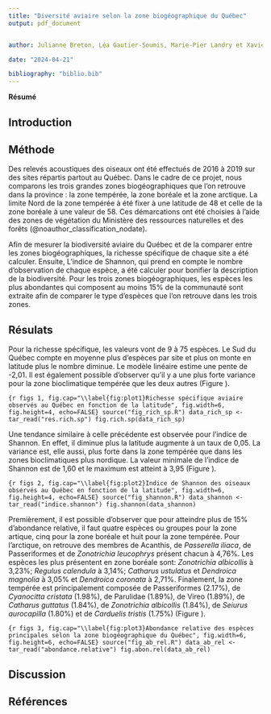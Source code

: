 ```yaml
---
title: "Diversité aviaire selon la zone biogéographique du Québec"
output: pdf_document


author: Julianne Breton, Léa Gautier-Soumis, Marie-Pier Landry et Xavier Quintal

date: "2024-04-21"

bibliography: "biblio.bib"
---
```

**Résumé**


## Introduction



## Méthode

Des relevés acoustiques des oiseaux ont été effectués de 2016 à 2019 sur des sites répartis partout au Québec. Dans le cadre de ce projet, nous comparons les trois grandes zones biogéographiques que l'on retrouve dans la province : la zone tempérée, la zone boréale et la zone arctique. La limite Nord de la zone tempérée à été fixer à une latitude de 48 et celle de la zone boréale à une valeur de 58. Ces démarcations ont été choisies à l'aide des zones de végétation du Ministère des ressources naturelles et des forêts (@noauthor_classification_nodate).

Afin de mesurer la biodiversité aviaire du Québec et de la comparer entre les zones biogéographiques, la richesse spécifique de chaque site a été calculer. Ensuite, L'indice de Shannon, qui prend en compte le nombre d'observation de chaque espèce, a été calculer pour bonifier la description de la biodiversité. Pour les trois zones biogéographiques, les espèces les plus abondantes qui composent au moins 15% de la communauté sont extraite afin de comparer le type d'espèces que l'on retrouve dans les trois zones. 

## Résulats

Pour la richesse spécifique, les valeurs vont de 9 à 75 espèces. Le Sud du Québec compte en moyenne plus d'espèces par site et plus on monte en latitude plus le nombre diminue. Le modèle linéaire estime une pente de -2,01. Il est également possible d'observer qu'il y a une plus forte variance pour la zone bioclimatique tempérée que les deux autres (Figure \ref{fig:plot1}).

```{r figs 1, fig.cap="\\label{fig:plot1}Richesse spécifique aviaire observés au Québec en fonction de la latitude", fig.width=6, fig.height=4, echo=FALSE}
source("fig_rich_sp.R")
data_rich_sp <- tar_read("res.rich.sp")
fig.rich.sp(data_rich_sp)
```

Une tendance similaire à celle précédente est observée pour l'indice de Shannon. En effet, il diminue plus la latitude augmente à un taux de 0,05. La variance est, elle aussi, plus forte dans la zone tempérée que dans les zones bioclimatiques plus nordique. La valeur minimale de l'indice de Shannon est de 1,60 et le maximum est atteint à 3,95 (Figure \ref{fig:plot2}). 

```{r figs 2, fig.cap="\\label{fig:plot2}Indice de Shannon des oiseaux observés au Québec en fonction de la latitude", fig.width=6, fig.height=4, echo=FALSE}
source("fig_shannon.R")
data_shannon <- tar_read("indice.shannon")
fig.shannon(data_shannon)
```

Premièrement, il est possible d'observer que pour atteindre plus de 15% d'abondance relative, il faut quatre espèces ou groupes pour la zone artique, cinq pour la zone boréale et huit pour la zone tempérée. Pour l'arctique, on retrouve des membres de Acanthis, de *Passerella iliaca*, de Passeriformes et de *Zonotrichia leucophrys* présent chacun à 4,76%. Les espèces les plus présentent en zone boréale sont: *Zonotrichia albicollis* à 3,23%; *Regulus calendula* à 3,14%; *Catharus ustulatus* et *Dendroica magnolia* à 3,05% et *Dendroica coronata* à 2,71%. Finalement, la zone tempérée est principalement composée de Passeriformes (2.17%), de *Cyanocitta cristata* (1.98%), de Parulidae (1.89%), de Vireo (1.89%), de *Catharus guttatus* (1.84%), de *Zonotrichia albicollis* (1.84%), de *Seiurus aurocapilla* (1.80%) et de *Carduelis tristis* (1.75%) (Figure \ref{fig:plot3}).

```{r figs 3, fig.cap="\\label{fig:plot3}Abondance relative des espèces principales selon la zone biogéographique du Québec", fig.width=6, fig.height=6, echo=FALSE}
source("fig_ab_rel.R")
data_ab_rel <- tar_read("abondance.relative")
fig.abon.rel(data_ab_rel)
```

## Discussion


## Références